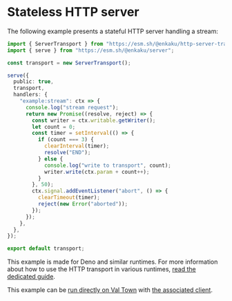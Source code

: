 # Stateless HTTP server

The following example presents a stateful HTTP server handling a stream:

```ts
import { ServerTransport } from "https://esm.sh/@enkaku/http-server-transport";
import { serve } from "https://esm.sh/@enkaku/server";

const transport = new ServerTransport();

serve({
  public: true,
  transport,
  handlers: {
    "example:stream": ctx => {
      console.log("stream request");
      return new Promise((resolve, reject) => {
        const writer = ctx.writable.getWriter();
        let count = 0;
        const timer = setInterval(() => {
          if (count === 3) {
            clearInterval(timer);
            resolve("END");
          } else {
            console.log("write to transport", count);
            writer.write(ctx.param + count++);
          }
        }, 50);
        ctx.signal.addEventListener("abort", () => {
          clearTimeout(timer);
          reject(new Error("aborted"));
        });
      });
    },
  },
});

export default transport;
```

This example is made for Deno and similar runtimes. For more information about how to use the HTTP transport in various runtimes, [read the dedicated guide](../guides/http-transports.mdx#http-server-transport).

This example can be [run directly on Val Town](https://www.val.town/v/paul_lecam/EnkakuStatefulHTTPExample) with [the associated client](https://www.val.town/v/paul_lecam/EnkakuStatefulHTTPExampleClient).